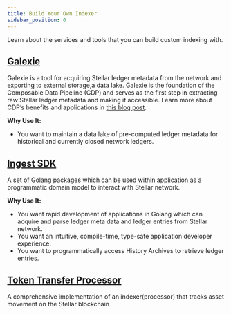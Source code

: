 ```yaml
---
title: Build Your Own Indexer
sidebar_position: 0
---
```


Learn about the services and tools that you can build custom indexing with.

## [Galexie](./galexie/README.mdx)

Galexie is a tool for acquiring Stellar ledger metadata from the network and exporting to external storage,a data lake. Galexie is the foundation of the Composable Data Pipeline (CDP) and serves as the first step in extracting raw Stellar ledger metadata and making it accessible. Learn more about CDP’s benefits and applications in [this blog post](https://stellar.org/blog/developers/composable-data-platform).

**Why Use It:**

- You want to maintain a data lake of pre-computed ledger metadata for historical and currently closed network ledgers.

## [Ingest SDK](./ingest-sdk/README.mdx)

A set of Golang packages which can be used within application as a programmatic domain model to interact with Stellar network.

**Why Use It:**

- You want rapid development of applications in Golang which can acquire and parse ledger meta data and ledger entries from Stellar network.
- You want an intuitive, compile-time, type-safe application developer experience.
- You want to programmatically access History Archives to retrieve ledger entries.

## [Token Transfer Processor](./token-transfer-processor/README.mdx)

A comprehensive implementation of an indexer(processor) that tracks asset movement on the Stellar blockchain
